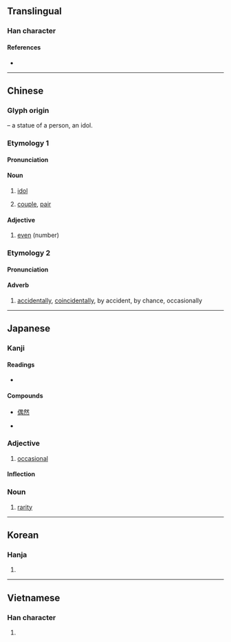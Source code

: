{{character info/new}}
==Translingual==

===Han character===
{{Han char|rn=9|rad=人|as=09|sn=11|four=26227|canj=OWLB|ids=⿰亻禺}}

====References====
* {{Han ref|kx=0112.010|dkj=00899|dj=0238.090|hdz=10190.030|uh=5076|ud=20598|bh=B0B8|bd=45240}}

----

==Chinese==
{{zh-forms}}

===Glyph origin===
{{Han etym}}
{{Han compound|人|alt1=亻|t1=person|禺|ls=psc|c1=s|c2=p}} – a statue of a person, an idol.

===Etymology 1===

====Pronunciation====
{{zh-pron
|m=ǒu
|ma=
|c=ngau5
|h=pfs=ngiéu
|mn=qz:gió/tw,xm,zz:ngó͘
|mc=1
|oc=y
|cat=n,a
}}

====Noun====
{{zh-noun}}

# [[idol]]
#: {{zh-x|偶像|idol}}
#: {{zh-x|穿 8 號 球衣 的 那 個 運動員 是 我 的 偶像！|The athlete wearing no. 8 is my idol!}}
# [[couple]], [[pair]]

====Adjective====
{{zh-adj}}

# [[even]] (number)
#: {{zh-x|偶數|even number}}

===Etymology 2===

====Pronunciation====
{{zh-pron
|m=ǒu
|ma=
|c=
|h=
|mn=
|mc=2
|oc=
|cat=adv
}}

====Adverb====
{{zh-adv}}

# [[accidentally]], [[coincidentally]], by accident, by chance, occasionally
#: {{zh-x|偶爾|occasionally}}
#: {{zh-x|偶然|occasionally, accidentally}}

----

==Japanese==

===Kanji===
{{ja-kanji|grade=c|rs=人09}}

====Readings====
* {{ja-readings|goon=[[ぐ]] (gu)|kanon=[[ごう]] (gō)|kanyoon=[[ぐう]] (gū)|kun=[[たぐい]] (tagui), [[たまたま]] (tamatama)}}

====Compounds====
{{top3}}
* [[偶然]]
{{mid3}}
* {{ja-r|配偶者|gloss=[[spouse]]|はいぐうしゃ}}
{{mid3}}
{{bottom}}

===Adjective===
{{ja-adj|infl=な|たま}}

# [[occasional]]

====Inflection====
{{ja-na|たま}}

===Noun===
{{ja-noun|たま}}

# [[rarity]]

----

==Korean==

===Hanja===
{{ko-hanja|hangeul=우|rv=u|mr=u}}

# {{defn|lang=ko|sort=人09}}

----

==Vietnamese==

===Han character===
{{vi-hantu|[[ngẫu]], [[ngẩu]], [[ngậu]]|rs=人09}}

# {{defn|lang=vi|sort=人09}}